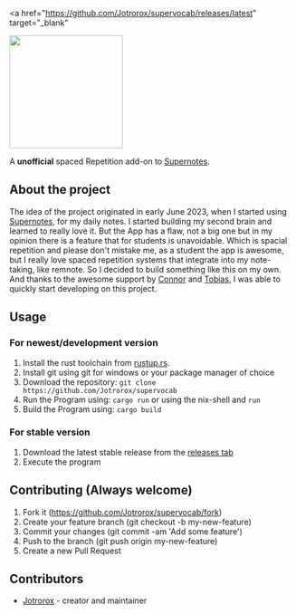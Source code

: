 <a
  href="https://github.com/Jotrorox/supervocab/releases/latest"
  target="_blank"
>
  <img
    height="200"
    noZoom
    src="https://img.shields.io/github/v/release/Jotrorox/supervocab?sort=semver"
  />
</a>

A **unofficial** spaced Repetition add-on to [Supernotes](supernotes.app).

## About the project

The idea of the project originated in early June 2023, when I started using [Supernotes](supernotes.app), for my daily notes. I started building my second brain and learned to really love it. But the App has a flaw, not a big one but in my opinion there is a feature that for students is unavoidable. Which is spacial repetition and please don't mistake me, as a student the app is awesome, but I really love spaced repetition systems that integrate into my note-taking, like remnote. So I decided to build something like this on my own. And thanks to the awesome support by [Connor](https://github.com/acnebs) and [Tobias](https://github.com/tobeagram), I was able to quickly start developing on this project.

## Usage

### For newest/development version

1. Install the rust toolchain from [rustup.rs](https://rustup.rs).
2. Install git using git for windows or your package manager of choice
3. Download the repository: `git clone https://github.com/Jotrorox/supervocab`
4. Run the Program using: `cargo run` or using the nix-shell and `run`
5. Build the Program using: `cargo build`

### For stable version

1. Download the latest stable release from the [releases tab](https://github.com/Jotrorox/supervocab/releases)
2. Execute the program

## Contributing (Always welcome)

1. Fork it (https://github.com/Jotrorox/supervocab/fork)
2. Create your feature branch (git checkout -b my-new-feature)
3. Commit your changes (git commit -am 'Add some feature')
4. Push to the branch (git push origin my-new-feature)
5. Create a new Pull Request

## Contributors

- [Jotrorox](https://github.com/Jotrorox) - creator and maintainer
